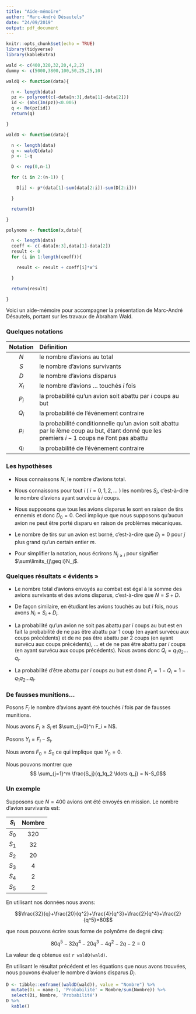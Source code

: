 ```yaml
---
title: "Aide-mémoire"
author: "Marc-André Désautels"
date: "24/09/2019"
output: pdf_document
---
```


```r
knitr::opts_chunk$set(echo = TRUE)
library(tidyverse)
library(kableExtra)

wald <- c(400,320,32,20,4,2,2)
dummy <- c(5000,3800,100,50,25,25,10)

waldQ <- function(data){

  n <- length(data)
  pz <- polyroot(c(-data[n:3],data[1]-data[2]))
  id <- (abs(Im(pz))<0.005)
  q <- Re(pz[id])
  return(q)

}

waldD <- function(data){

  n <- length(data)
  q <- waldQ(data)
  p <- 1-q

  D <- rep(0,n-1)

  for (i in 2:(n-1)) {

    D[i] <- p*(data[1]-sum(data[2:i])-sum(D[2:i]))

  }

  return(D)

}

polynome <- function(x,data){

  n <- length(data)
  coeff <- c(-data[n:3],data[1]-data[2])
  result <- 0
  for (i in 1:length(coeff)){

    result <- result + coeff[i]*x^i

  }

  return(result)

}
```

Voici un aide-mémoire pour accompagner la présentation de Marc-André Désautels, portant sur les travaux de Abraham Wald.

### Quelques notations

| Notation | Définition |
|:--------:|:-----------------------------------------------------------------------------------------------------------------------------------------------|
| $N$ | le nombre d'avions au total |
| $S$ | le nombre d'avions survivants |
| $D$ | le nombre d'avions disparus |
| $X_i$ | le nombre d'avions ... touchés $i$ fois |
| $P_i$ | la probabilité qu'un avion soit abattu par $i$ coups au but |
| $Q_i$ | la probabilité de l'événement contraire |
| $p_i$ | la probabilité conditionnelle qu'un avion soit abattu par le $i$ème coup au but, étant donné que les premiers $i-1$ coups ne l'ont pas abattu |
| $q_i$ | la probabilité de l'événement contraire |

### Les hypothèses

- Nous connaissons $N$, le nombre d'avions total.

- Nous connaissons pour tout $i$ ( $i=0,1,2,\ldots$ ) les nombres $S_i$, c'est-à-dire le  nombre d'avions ayant survécu à $i$ coups.

- Nous supposons que tous les avions disparus le sont en raison de tirs ennemis et donc $D_0=0$. Ceci implique que nous supposons qu'aucun avion ne peut être porté disparu en raison de problèmes mécaniques.

- Le nombre de tirs sur un avion est borné, c'est-à-dire que $D_j=0$ pour $j$ plus grand qu'un certain entier $m$.

- Pour simplifier la notation, nous écrirons $N_{j\geq i}$ pour signifier $\sum\limits_{j\geq i}N_j$.

### Quelques résultats « évidents »

- Le nombre total d'avions envoyés au combat est égal à la somme des avions survivants et des avions disparus, c'est-à-dire que $N = S+D$.

- De façon similaire, en étudiant les avions touchés au but $i$ fois, nous avons $N_i = S_i+D_i$.

- La probabilité qu'un avion ne soit pas abattu par $i$ coups au but est en fait la probabilité de ne pas être abattu par 1 coup (en ayant survécu aux coups précédents) et de ne pas être abattu par 2 coups (en ayant survécu aux coups précédents), ... et de ne pas être abattu par $i$ coups (en ayant survécu aux coups précédents). Nous avons donc $Q_i = q_1 q_2 \ldots q_i$.

- La probabilité d'être abattu par $i$ coups au but est donc $P_i = 1-Q_i = 1 - q_1 q_2 \ldots q_i$.

### De fausses munitions...

Posons $F_i$ le nombre d'avions ayant été touchés $i$ fois par de fausses munitions.

Nous avons $F_i \geq S_i$ et $\sum_{j=0}^n F_i = N$.

Posons $Y_i = F_i - S_i$.

Nous avons $F_0 = S_0$ ce qui implique que $Y_0=0$.

Nous pouvons montrer que 
$$ \sum_{j=1}^m \frac{S_j}{q_1q_2 \ldots q_j} = N-S_0$$

### Un exemple

Supposons que $N=400$ avions ont été envoyés en mission. Le nombre d'avion survivants est:

| $S_i$ | Nombre |
|:--:|:---:|
| $S_0$ | 320 |
| $S_1$ | 32 |
| $S_2$ | 20 |
| $S_3$ | 4 |
| $S_4$ | 2 |
| $S_5$ | 2 |

En utilisant nos données nous avons:

$$\frac{32}{q}+\frac{20}{q^2}+\frac{4}{q^3}+\frac{2}{q^4}+\frac{2}{q^5}=80$$

que nous pouvons écrire sous forme de polynôme de degré cinq:

$$ 80q^5-32q^4-20q^3-4q^2-2q-2=0$$

La valeur de $q$ obtenue est `r waldQ(wald)`.

En utilisant le résultat précédent et les équations que nous avons trouvées, nous pouvons évaluer le nombre d'avions disparus $D_i$.

```r
D <- tibble::enframe((waldD(wald)), value = "Nombre") %>% 
  mutate(Di = name-1, 'Probabilité' = Nombre/sum(Nombre)) %>% 
  select(Di, Nombre, 'Probabilité')
D %>% 
  kable()
```
